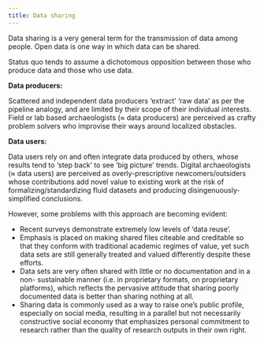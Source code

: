 ```yaml
---
title: Data sharing
---
```


Data sharing is a very general term for the transmission of data among people.
Open data is one way in which data can be shared. 

Status quo tends to assume a dichotomous opposition between those who produce data and those who use data. 

**Data producers:**

Scattered and independent data producers 'extract' 'raw data' as per the pipeline analogy, and are limited by their scope of their individual interests.
Field or lab based archaeologists (≈ data producers) are perceived as crafty problem solvers who improvise their ways around localized obstacles. 

**Data users:**

Data users rely on and often integrate data produced by others, whose results tend to 'step back' to see 'big picture' trends.
Digital archaeologists (≈ data users) are perceived as overly-prescriptive newcomers/outsiders whose contributions add novel value to existing work at the risk of formalizing/standardizing fluid datasets and producing disingenuously-simplified conclusions. 


However, some problems with this approach are becoming evident:

- Recent surveys demonstrate extremely low levels of 'data reuse'.
- Emphasis is placed on making shared files citeable and creditable so that they conform with traditional academic regimes of value, yet such data sets are still generally treated and valued differently despite these efforts.
- Data sets are very often shared with little or no documentation and in a non- sustainable manner (i.e. in proprietary formats, on proprietary platforms), which reflects the pervasive attitude that sharing poorly documented data is better than sharing nothing at all.
- Sharing data is commonly used as a way to raise one's public profile, especially on social media, resulting in a parallel but not necessarily constructive social economy that emphasizes personal commitment to research rather than the quality of research outputs in their own right.

